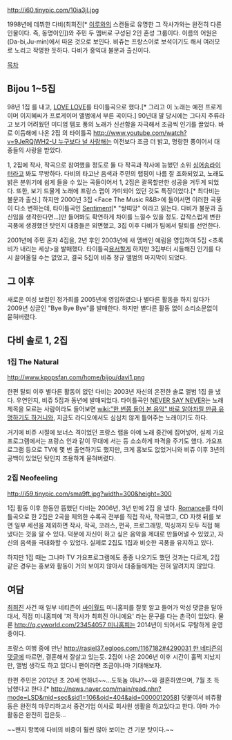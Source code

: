 http://i60.tinypic.com/10ia3jl.jpg

{{{+2 Bijou}}}

1998년에 데뷔한 다비(최희진[* [[이루]]와의 스캔들로 유명한 그 작사가와는 완전히 다른 인물이다. 즉, 동명이인])와 주민 두 멤버로 구성된 2인 혼성 그룹이다. 이름의 어원은 (Da-bi,Ju-min)에서 따온 것으로 보인다. 비쥬는 프랑스어로 보석이기도 해서 여러모로 노리고 작명한 듯하다. 다비가 홍익대 불문과 출신이다. 

[[목차]]
== Bijou 1~5집 ==
98년 1집 <Bijou Is Ballad>를 내고, [http://www.youtube.com/watch?v=3so9lvclioY LOVE LOVE]를 타이틀곡으로 했다.[* 그리고 이 노래는 예전 프로게이머 이지혜씨가 프로게이머 앨범에서 부른 곡이다.] 90년대 말 당시에는 그다지 주류라고 보기 어려웠던 미디엄 템포 풍의 노래가 신선함을 자극해서 조금씩 인기를 끌었다. 바로 이듬해에 나온 2집 <Love Is>의 타이틀곡 [[http://www.youtube.com/watch?v=9JeRQjWH2-U 누구보다 널 사랑해]]는 이전보다 조금 더 밝고, 명랑한 풍이어서 대중들의 사랑을 받았다.

1, 2집에 작사, 작곡으로 참여했을 정도로 둘 다 작곡과 작사에 능했던 소위 [[싱어송라이터]]라고 봐도 무방하다. 다비의 타고난 음색과 주민의 랩핑이 나름 잘 조화되었고, 노래도 밝은 분위기에 쉽게 들을 수 있는 곡들이어서 1, 2집은 괄목할만한 성공을 거두게 되었다. 또한, 보기 드물게 노래에 프랑스 랩이 가미되어 있던 것도 특징이었다.[* 최다비는 불문과 출신.] 하지만 2000년 3집 <Face The Music R&B>에 들어서면 이러한 곡풍이 다소 변하는데, 타이틀곡인 [http://www.youtube.com/watch?v=BkZgu4JURmQ Sentiment][* "쌍띠망" 이라고 읽는다. 다비가 불문과 출신임을 생각한다면...]만 들어봐도 확연하게 차이를 느낄수 있을 정도. 갑작스럽게 변한 곡풍에 생경했던 탓인지 대중들은 외면했고, 3집 이후 다비가 팀에서 탈퇴를 선언한다.

2001년에 주민 혼자 4집을, 2년 후인 2003년에 새 멤버인 예림을 영입하여 5집 <초록비가 내리는 세상>을 발매했다. 타이틀곡[http://www.youtube.com/watch?v=mRQs_-Id_vQ 용서할게] 하지만 3집부터 시들해진 인기를 다시 끌어올릴 수는 없었고, 결국 5집이 비쥬 정규 앨범의 마지막이 되었다.

== 그 이후 ==

새로운 여성 보컬인 정가희를 2005년에 영입하였으나 별다른 활동을 하지 않다가 2009년 싱글인 "Bye Bye Bye"를 발매한다. 하지만 별다른 활동 없이 소리소문없이 묻혀버렸다.

== 다비 솔로 1, 2집 ==
=== 1집 The Natural ===
http://www.kpopsfan.com/home/bijou/davi1.png

한편 탈퇴 이후 별다른 활동이 없던 다비는 2003년 자신의 온전한 솔로 앨범 1집 <The Natural>을 냈다. 우연인지, 비쥬 5집과 동년에 발매되었다. 타이틀곡인 [http://www.youtube.com/watch?v=T0DmN6_BqJo NEVER SAY NEVER]는 노래 제목을 모르는 사람이라도 들어보면 [[wiki:"한 번쯤 들어 본 음악" 바로 알아차릴 만큼 유명하기도 하거니와]], 지금도 라디오에서도 심심치 않게 틀어주는 노래이기도 하다. 

거기에 비쥬 시절에 보너스 격이었던 프랑스 랩을 아예 노래 중간에 집어넣어, 실제 가요프로그램에서는 프랑스 인과 같이 무대에 서는 등 소소하게 파격을 주기도 했다. 가요프로그램 등으로 TV에 몇 번 출연하기도 했지만, 크게 홍보도 없었거니와 비쥬 이후 3년의 공백이 있었던 탓인지 조용하게 묻혀버렸다.

=== 2집 Neofeeling ===
http://i59.tinypic.com/sma9ft.jpg?width=300&height=300

1집 활동 이후 한동안 뜸했던 다비는 2006년, 3년 만에 2집 <Neofeeling>을 냈다. [http://www.youtube.com/watch?v=B0PH-6PKUBE Romance]를 타이틀곡으로 한 2집은 2곡을 제외한 수록곡 전부를 직접 작사, 작곡했고, CD 자켓 뒤를 보면 일부 세션을 제외하면 작사, 작곡, 코러스, 편곡, 프로그래밍, 믹싱까지 모두 직접 해냈다는 것을 알 수 있다. 덕분에 자신이 하고 싶은 음악을 제대로 만들어낼 수 있었고, 자신의 음색을 극대화할 수 있었다. 실제로 2집도 1집과 비슷한 곡풍을 유지하고 있다.

하지만 1집 때는 그나마 TV 가요프로그램에도 종종 나오기도 했던 것과는 다르게, 2집 같은 경우는 홍보와 활동이 거의 보이지 않아서 대중들에게는 전혀 알려지지 않았다. 

== 여담 ==
[[최희진]] 사건 때 일부 네티즌이 [[싸이월드]] 미니홈피를 잘못 알고 들어가 악성 댓글을 달아대서, 직접 미니홈피에 '저 작사가 최희진 아니에요' 라는 문구를 다는 촌극이 있었다. 물론 [[http://q.cyworld.com/23454057 미니홈피]]는 2014년이 되어서도 무탈하게 운영 중이다.

프랑스 여행 중에 만난 [[http://rasiel37.egloos.com/1167182#4290031 한 네티즌의 댓글]]에 따르면, 결혼해서 잘살고 있는듯. 2집이 나온 2006년 이후 시간이 훌쩍 지났지만, 앨범 생각도 하고 있다니 팬이라면 조금이나마 기대해보자. 

한편 주민은 2012년 초 20세 연하녀~~...도둑놈 아냐?~~와 결혼하였으며, 7월 초 득남했다고 한다.[* http://news.naver.com/main/read.nhn?mode=LSD&mid=sec&sid1=106&oid=404&aid=0000012058]
덧붙여서 비쥬활동은 완전히 마무리하고서 중견기업 이사로 회사원 생활을 하고있다고 한다. 아마 가수 활동은 완전히 접은듯...

~~왠지 항목에 다비의 비중이 훨씬 많아 보이는 건 기분 탓이다.~~
